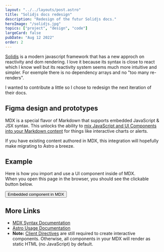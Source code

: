 ```yaml
---
layout: "../../layouts/post.astro"
title: "Solidjs docs redesign"
description: "Redesign of the futur Solidjs docs."
heroImage: "/solidjs.jpg"
topics: ["project", "design", "code"]
largeCard: false
pubDate: "Aug 12 2022"
order: 2
---
```


[Solidjs](https://www.solidjs.com) is a modern javascript framework that has a new approch on reactivity and dom rendering. I love it because its syntax is close to react which I know well but its reactivity system seems much more intuitive and simpler. For exemple there is no dependency arrays and no "too many re-renders".

I wanted to contribute a little so I chose to redesign the next iteration of their docs.

## Figma design and prototypes

MDX is a special flavor of Markdown that supports embedded JavaScript & JSX syntax. This unlocks the ability to [mix JavaScript and UI Components into your Markdown content](https://docs.astro.build/en/guides/markdown-content/#mdx-features) for things like interactive charts or alerts.

If you have existing content authored in MDX, this integration will hopefully make migrating to Astro a breeze.

## Example

Here is how you import and use a UI component inside of MDX.  
When you open this page in the browser, you should see the clickable button below.

<button onclick="alert('clicked!')">Embedded component in MDX</button>

## More Links

- [MDX Syntax Documentation](https://mdxjs.com/docs/what-is-mdx)
- [Astro Usage Documentation](https://docs.astro.build/en/guides/markdown-content/#markdown-and-mdx-pages)
- **Note:** [Client Directives](https://docs.astro.build/en/reference/directives-reference/#client-directives) are still required to create interactive components. Otherwise, all components in your MDX will render as static HTML (no JavaScript) by default.
